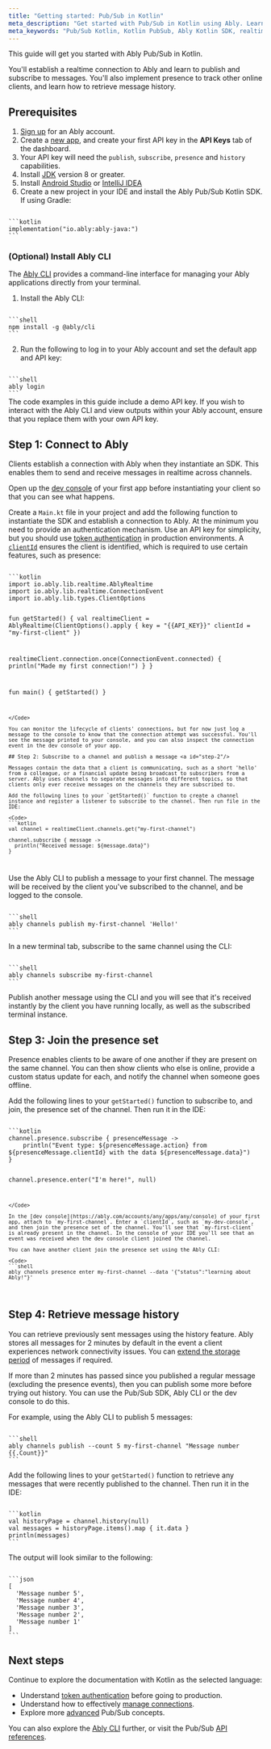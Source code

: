 ```yaml
---
title: "Getting started: Pub/Sub in Kotlin"
meta_description: "Get started with Pub/Sub in Kotlin using Ably. Learn how to publish, subscribe, track presence, fetch message history, and manage realtime connections."
meta_keywords: "Pub/Sub Kotlin, Kotlin PubSub, Ably Kotlin SDK, realtime messaging Kotlin, publish subscribe Kotlin, Ably Pub/Sub guide, Kotlin realtime communication, Ably tutorial Kotlin, Kotlin message history, presence API Kotlin, Ably Pub/Sub example, realtime Pub/Sub Kotlin, subscribe to channel Kotlin, publish message Kotlin, Ably CLI Pub/Sub"
---
```


This guide will get you started with Ably Pub/Sub in Kotlin.

You'll establish a realtime connection to Ably and learn to publish and subscribe to messages. You'll also implement presence to track other online clients, and learn how to retrieve message history.

## Prerequisites <a id="prerequisites"/>

1. [Sign up](https://ably.com/signup) for an Ably account.
2. Create a [new app](https://ably.com/accounts/any/apps/new), and create your first API key in the **API Keys** tab of the dashboard.
3. Your API key will need the `publish`, `subscribe`, `presence` and `history` capabilities.
4. Install [JDK](https://docs.aws.amazon.com/corretto/latest/corretto-8-ug/downloads-list.html) version 8 or greater.
5. Install [Android Studio](https://developer.android.com/studio) or [IntelliJ IDEA](https://www.jetbrains.com/idea/download)
6. Create a new project in your IDE and install the Ably Pub/Sub Kotlin SDK. If using Gradle:

<Code>
```kotlin
implementation("io.ably:ably-java:<latest-version>")
```
</Code>

### (Optional) Install Ably CLI <a id="install-cli"/>

The [Ably CLI](https://github.com/ably/cli) provides a command-line interface for managing your Ably applications directly from your terminal.

1. Install the Ably CLI:

<Code>
```shell
npm install -g @ably/cli
```
</Code>

2. Run the following to log in to your Ably account and set the default app and API key:

<Code>
```shell
ably login
```
</Code>

<If loggedIn={false}>
  <Aside data-type='note'>
  The code examples in this guide include a demo API key. If you wish to interact with the Ably CLI and view outputs within your Ably account, ensure that you replace them with your own API key.
  </Aside>
</If>

## Step 1: Connect to Ably <a id="step-1"/>

Clients establish a connection with Ably when they instantiate an SDK. This enables them to send and receive messages in realtime across channels.

Open up the [dev console](https://ably.com/accounts/any/apps/any/console) of your first app before instantiating your client so that you can see what happens.

Create a `Main.kt` file in your project and add the following function to instantiate the SDK and establish a connection to Ably. At the minimum you need to provide an authentication mechanism. Use an API key for simplicity, but you should use [token authentication](/docs/auth/token) in production environments. A [`clientId`](/docs/auth/identified-clients) ensures the client is identified, which is required to use certain features, such as presence:

<Code>
```kotlin
import io.ably.lib.realtime.AblyRealtime
import io.ably.lib.realtime.ConnectionEvent
import io.ably.lib.types.ClientOptions

fun getStarted() {
  val realtimeClient = AblyRealtime(ClientOptions().apply {
    key = "{{API_KEY}}"
    clientId = "my-first-client"
  })

  realtimeClient.connection.once(ConnectionEvent.connected) {
    println("Made my first connection!")
  }
}

fun main() {
  getStarted()
}
```
</Code>

You can monitor the lifecycle of clients' connections, but for now just log a message to the console to know that the connection attempt was successful. You'll see the message printed to your console, and you can also inspect the connection event in the dev console of your app.

## Step 2: Subscribe to a channel and publish a message <a id="step-2"/>

Messages contain the data that a client is communicating, such as a short 'hello' from a colleague, or a financial update being broadcast to subscribers from a server. Ably uses channels to separate messages into different topics, so that clients only ever receive messages on the channels they are subscribed to.

Add the following lines to your `getStarted()` function to create a channel instance and register a listener to subscribe to the channel. Then run file in the IDE:

<Code>
```kotlin
val channel = realtimeClient.channels.get("my-first-channel")

channel.subscribe { message ->
  println("Received message: ${message.data}")
}
```
</Code>

Use the Ably CLI to publish a message to your first channel. The message will be received by the client you've subscribed to the channel, and be logged to the console.

<Code>
```shell
ably channels publish my-first-channel 'Hello!'
```
</Code>

In a new terminal tab, subscribe to the same channel using the CLI:

<Code>
```shell
ably channels subscribe my-first-channel
```
</Code>

Publish another message using the CLI and you will see that it's received instantly by the client you have running locally, as well as the subscribed terminal instance.

## Step 3: Join the presence set <a id="step-3"/>

Presence enables clients to be aware of one another if they are present on the same channel. You can then show clients who else is online, provide a custom status update for each, and notify the channel when someone goes offline.

Add the following lines to your `getStarted()` function to subscribe to, and join, the presence set of the channel. Then run it in the IDE:

<Code>
```kotlin
channel.presence.subscribe { presenceMessage ->
    println("Event type: ${presenceMessage.action} from ${presenceMessage.clientId} with the data ${presenceMessage.data}")
}

channel.presence.enter("I'm here!", null)
```
</Code>

In the [dev console](https://ably.com/accounts/any/apps/any/console) of your first app, attach to `my-first-channel`. Enter a `clientId`, such as `my-dev-console`, and then join the presence set of the channel. You'll see that `my-first-client` is already present in the channel. In the console of your IDE you'll see that an event was received when the dev console client joined the channel.

You can have another client join the presence set using the Ably CLI:

<Code>
```shell
ably channels presence enter my-first-channel --data '{"status":"learning about Ably!"}'
```
</Code>

## Step 4: Retrieve message history <a id="step-4"/>

You can retrieve previously sent messages using the history feature. Ably stores all messages for 2 minutes by default in the event a client experiences network connectivity issues. You can [extend the storage period](/docs/storage-history/storage) of messages if required.

If more than 2 minutes has passed since you published a regular message (excluding the presence events), then you can publish some more before trying out history. You can use the Pub/Sub SDK, Ably CLI or the dev console to do this.

For example, using the Ably CLI to publish 5 messages:

<Code>
```shell
ably channels publish --count 5 my-first-channel "Message number {{.Count}}"
```
</Code>

Add the following lines to your `getStarted()` function to retrieve any messages that were recently published to the channel. Then run it in the IDE:

<Code>
```kotlin
val historyPage = channel.history(null)
val messages = historyPage.items().map { it.data }
println(messages)
```
</Code>

The output will look similar to the following:

<Code>
```json
[
  'Message number 5',
  'Message number 4',
  'Message number 3',
  'Message number 2',
  'Message number 1'
]
```
</Code>

## Next steps <a id="next-steps"/>

Continue to explore the documentation with Kotlin as the selected language:

* Understand [token authentication](/docs/auth/token) before going to production.
* Understand how to effectively [manage connections](https://ably.com/docs/connect#close?lang=kotlin).
* Explore more [advanced](/docs/pub-sub/advanced?lang=kotlin) Pub/Sub concepts.

You can also explore the [Ably CLI](https://www.npmjs.com/package/@ably/cli) further, or visit the Pub/Sub [API references](/docs/api/realtime-sdk?lang=kotlin).
